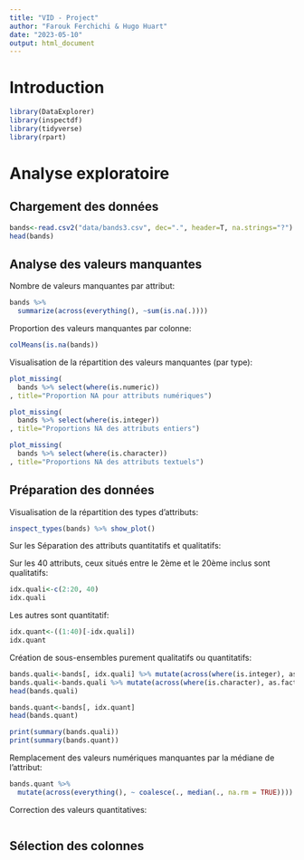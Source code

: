 ```yaml
---
title: "VID - Project"
author: "Farouk Ferchichi & Hugo Huart"
date: "2023-05-10"
output: html_document
---
```


# Introduction

```r
library(DataExplorer)
library(inspectdf)
library(tidyverse)
library(rpart)
```

# Analyse exploratoire

## Chargement des données

```r
bands<-read.csv2("data/bands3.csv", dec=".", header=T, na.strings="?")
head(bands)
```

## Analyse des valeurs manquantes

Nombre de valeurs manquantes par attribut:

```r
bands %>%
  summarize(across(everything(), ~sum(is.na(.))))
```

Proportion des valeurs manquantes par colonne:

```r
colMeans(is.na(bands))
```

Visualisation de la répartition des valeurs manquantes (par type):

```r
plot_missing(
  bands %>% select(where(is.numeric))
, title="Proportion NA pour attributs numériques")
```

```r
plot_missing(
  bands %>% select(where(is.integer))
, title="Proportions NA des attributs entiers")
```

```r
plot_missing(
  bands %>% select(where(is.character))
, title="Proportions NA des attributs textuels")
```

## Préparation des données

Visualisation de la répartition des types d'attributs:

```r
inspect_types(bands) %>% show_plot()
```

Sur les 
Séparation des attributs quantitatifs et qualitatifs:

Sur les 40 attributs, ceux situés entre le 2ème et le 20ème inclus sont qualitatifs:

```r
idx.quali<-c(2:20, 40)
idx.quali
```

Les autres sont quantitatif:

```r
idx.quant<-((1:40)[-idx.quali])
idx.quant
```

Création de sous-ensembles purement qualitatifs ou quantitatifs:

```r
bands.quali<-bands[, idx.quali] %>% mutate(across(where(is.integer), as.factor))
bands.quali<-bands.quali %>% mutate(across(where(is.character), as.factor))
head(bands.quali)
```

```r
bands.quant<-bands[, idx.quant]
head(bands.quant)
```

```r
print(summary(bands.quali))
print(summary(bands.quant))
```

Remplacement des valeurs numériques manquantes par la médiane de l'attribut:

```r
bands.quant %>% 
  mutate(across(everything(), ~ coalesce(., median(., na.rm = TRUE))))
```

Correction des valeurs quantitatives:

```r

```


## Sélection des colonnes

